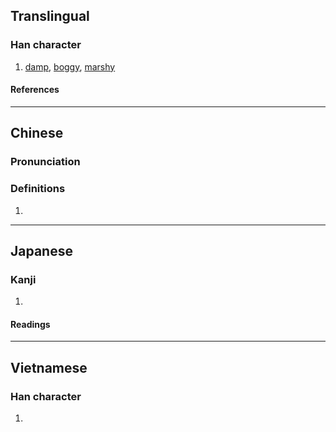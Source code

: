{{character info/new}}
==Translingual==

===Han character===
{{Han char|rn=85|rad=水|as=06|sn=9|four=36100|canj=EVR|ids=⿰氵如}}

# [[damp]], [[boggy]], [[marshy]]

====References====
{{Han ref|kx=0622.100|dkj=17414|dj=1018.080|hdz=31618.010|uh=6D33}}

----

==Chinese==
{{zh-forms}}

===Pronunciation===
{{zh-pron
|m=rù
|c=jyu5,jyu6
|mc=y
|oc=y
|ma=
|cat=a
}}

===Definitions===
{{zh-hanzi}}

# {{rfdef|zh}}

----

==Japanese==

===Kanji===
{{ja-kanji|grade=|rs=水06}}

# {{rfdef|ja|sort=水06}}

====Readings====
{{ja-readings
|on=じょ, にょ
|kun=ひたりうるお
}}

----

==Vietnamese==

===Han character===
{{vi-readings|rs=水06|reading=nhơ}}

# {{rfdef|vi|sort=水06}}